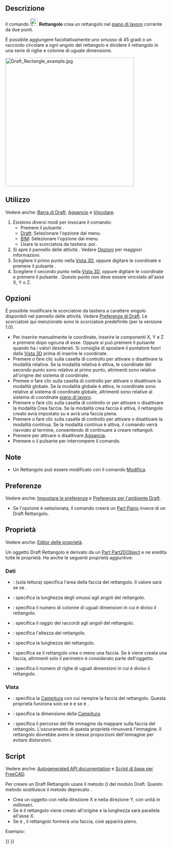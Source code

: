 <languages/>

{{Docnav/it
|[[Draft_Ellipse/it|Ellisse]]
|[[Draft_Polygon/it|Poligono]]
|[[Draft_Workbench/it|Draft]]
|IconL=Draft_Ellipse.svg 
|IconR=Draft_Polygon.svg 
|IconC=Workbench_Draft.svg
}}

{{GuiCommand/it
|Name=Draft Rectangle
|Name/it=Draft Rettangolo
|MenuLocation=Drafting → Rettangolo<br>2D Drafting → Rettangolo
|Workbenches=[[Draft_Workbench/it|Draft]], [[BIM_Workbench/it|BIM]]
|Shortcut={{KEY|R}} {{KEY|E}}
|Version=0.7
}}

<span id="Description"></span>
==Descrizione==

Il comando [[Image:Draft_Rectangle.svg|24px]] '''Rettangolo''' crea un rettangolo nel [[Draft_SelectPlane/it|piano di lavoro]] corrente da due punti.

È possibile aggiungere facoltativamente uno smusso di 45 gradi o un raccordo circolare a ogni angolo del rettangolo e dividere il rettangolo in una serie di righe e colonne di uguale dimensione.

[[Image:Draft_Rectangle_example.jpg|400px]]
{{Caption|Rettangolo definito da due punti}}

<span id="Usage"></span>
==Utilizzo==

Vedere anche: [[Draft_Tray/it|Barra di Draft]], [[Draft_Snap/it|Aggancio]] e [[Draft_Constrain/it|Vincolare]].

# Esistono diversi modi per invocare il comando:
#* Premere il pulsante {{Button|[[Image:Draft_Rectangle.svg|16px]] [[Draft_Rectangle/it|Rettangolo]]}}.
#* [[Draft_Workbench/it|Draft]]: Selezionare l'opzione {{MenuCommand|Drafting → [[Image:Draft_Rectangle.svg|16px]] Rettangolo}} dal menu.
#* [[BIM_Workbench/it|BIM]]: Selezionare l'opzione {{MenuCommand|2D Drafting → [[Image:Draft_Rectangle.svg|16px]] Rettangolo}} dal menu.
#* Usare la scorciatoia da tastiera: {{KEY|R}} poi {{KEY|E}}.
# Si apre il pannello delle attività {{MenuCommand|Rectangle}}. Vedere [[#Options|Opzioni]] per maggiori informazioni.
# Scegliere il primo punto nella [[3D_view/it|Vista 3D]], oppure digitare le coordinate e premere il pulsante {{Button|[[Image:Draft_AddPoint.svg|16px]] Inserisci punto}}.
# Scegliere il secondo punto nella [[3D_view/it|Vista 3D]], oppure digitare le coordinate e premere il pulsante {{Button|[[Image:Draft_AddPoint.svg|16px]] Inserisci punto}}. Questo punto non deve essere vincolato all'asse X, Y o Z.

<span id="Options"></span>
==Opzioni==

È possibile modificare le scorciatoie da tastiera a carattere singolo disponibili nel pannello delle attività. Vedere [[Draft_Preferences/it|Preferenze di Draft]]. Le scorciatoie qui menzionate sono le scorciatoie predefinite (per la versione 1.0).

* Per inserire manualmente le coordinate, inserire le componenti X, Y e Z e premere {{KEY|Enter}} dopo ognuna di esse. Oppure si può premere il pulsante {{Button|[[Image:Draft_AddPoint.svg|16px]] Inserisci punto}} quando ha i valori desiderati. Si consiglia di spostare il puntatore fuori dalla [[3D_view/it|Vista 3D]] prima di inserire le coordinate.
* Premere {{KEY|R}} o fare clic sulla casella di controllo {{MenuCommand|Relativo}} per attivare o disattivare la modalità relativa. Se la modalità relativa è attiva, le coordinate del secondo punto sono relative al primo punto, altrimenti sono relative all'origine del sistema di coordinate.
* Premee {{KEY|G}} o fare clic sulla casella di controllo {{MenuCommand|Globale}} per attivare o disattivare la modalità globale. Se la modalità globale è attiva, le coordinate sono relative al sistema di coordinate globale, altrimenti sono relative al sistema di coordinate [[Draft_SelectPlane/it|piano di lavoro]].
* Premere {{KEY|F}} o fare clic sulla casella di controllo {{MenuCommand|Riempito}}{{VersionNoteMinus/it|1.0}} or {{MenuCommand|Crea faccia}}{{VersionNote/it|1.1}} per attivare o disattivare la modalità Crea faccia. Se la modalità crea faccia è attiva, il rettangolo creato avrà {{PropertyData|Make Face}} impostato su {{TRUE}} e avrà una faccia piena.
* Premere {{KEY|N}} o fare clic sulla casella di controllo {{MenuCommand|Continua}} per attivare o disattivare la modalità continua. Se la modalità continua è attiva, il comando verrà riavviato al termine, consentendo di continuare a creare rettangoli.
* Premere {{KEY|S}} per attivare o disattivare [[Draft_Snap/it|Aggancia]].
* Premere {{KEY|Esc}} o il pulsante {{Button|Chiudi}} per interrompere il comando.

<span id="Notes"></span>
==Note==

* Un Rettangolo può essere modificato con il comando [[Draft_Edit/it|Modifica]].

<span id="Preferences"></span>
==Preferenze==

Vedere anche: [[Preferences_Editor/it|Impostare le preferenze]] e [[Draft_Preferences/it|Preferenze per l'ambiente Draft]].

* Se l'opzione {{MenuCommand|Modifica → Preferenze... → Draft → Generale → Crea primitive della parte se possibile}} è selezionata, il comando creerà un [[Part_Plane/it|Part Piano]] invece di un Draft Rettangolo.

<span id="Properties"></span>
== Proprietà ==

Vedere anche: [[Property_editor/it|Editor delle proprietà]].

Un oggetto Draft Rettangolo è derivato da un [[Part_Part2DObject/it|Part Part2DObject]] e ne eredita tutte le proprietà. Ha anche le seguenti proprietà aggiuntive:

<span id="Data"></span>
=== Dati ===

{{TitleProperty|Draft}}

* {{PropertyData|Area|Area}}: (sola lettura) specifica l'area della faccia del rettangolo. Il valore sarà {{value|0.0}} se {{PropertyData|Make Face}} se {{FALSE}}.
* {{PropertyData|Chamfer Size|Length}}: specifica la lunghezza degli smussi agli angoli del rettangolo.
* {{PropertyData|Columns|Integer}}: specifica il numero di colonne di uguali dimensioni in cui è diviso il rettangolo.
* {{PropertyData|Fillet Radius|Length}}: specifica il raggio dei raccordi agli angoli del rettangolo.
* {{PropertyData|Height|Distance}}: specifica l'altezza del rettangolo.
* {{PropertyData|Length|Distance}}: specifica la lunghezza del rettangolo.
* {{PropertyData|Make Face|Bool}}: specifica se il rettangolo crea o meno una faccia. Se è {{TRUE}} viene creata una faccia, altrimenti solo il perimetro è considerato parte dell'oggetto.
* {{PropertyData|Rows|Integer}}: specifica il numero di righe di uguali dimensioni in cui è diviso il rettangolo.

<span id="View"></span>
=== Vista ===

{{TitleProperty|Draft}}

* {{PropertyView|Pattern|Enumeration}}: specifica la [[Draft_Pattern/it|Campitura]] con cui riempire la faccia del rettangolo. Questa proprietà funziona solo se {{PropertyData|Make Face}} è {{TRUE}} e se {{PropertyView|Display Mode}} è {{value|Flat Lines}}.
* {{PropertyView|Pattern Size|Float}}: specifica la dimensione della [[Draft_Pattern/it|Campitura]].
* {{PropertyView|Texture Image|File}}: specifica il percorso del file immagine da mappare sulla faccia del rettangolo. L'oscuramento di questa proprietà rimuoverà l'immagine. Il rettangolo dovrebbe avere le stesse proporzioni dell'immagine per evitare distorsioni.

<span id="Scripting"></span>
==Script==

Vedere anche: [https://freecad.github.io/SourceDoc/ Autogenerated API documentation] e [[FreeCAD Scripting Basics/it|Script di base per FreeCAD]].

Per creare un Draft Rettangolo usare il metodo {{incode|make_rectangle}} ({{Version/it|0.19}}) del modulo Draft. Questo metodo sostituisce il metodo deprecato {{incode|makeRectangle}}.

{{Code|code=
rectangle = make_rectangle(length, height, placement=None, face=None, support=None)
}}

* Crea un oggetto {{incode|rectangle}} con {{incode|length}} nella direzione X e {{incode|height}} nella direzione Y, con unità in millimetri.
* Se {{incode|placement}} è {{incode|None}} il rettangolo viene creato all'origine e la lunghezza sarà parallela all'asse X.
* Se {{incode|face}} è {{incode|True}}, il rettangolo formerà una faccia, cioè apparirà pieno.

Esempio:
{{Code|code=
import FreeCAD as App
import Draft

doc = App.newDocument()

rectangle1 = Draft.make_rectangle(4000, 1000)
rectangle2 = Draft.make_rectangle(1000, 4000)

zaxis = App.Vector(0, 0, 1)
p3 = App.Vector(1000, 1000, 0)
place3 = App.Placement(p3, App.Rotation(zaxis, 45))

rectangle3 = Draft.make_rectangle(3500, 250, placement=place3)

doc.recompute()
}}


{{Docnav/it
|[[Draft_Ellipse/it|Ellisse]]
|[[Draft_Polygon/it|Poligono]]
|[[Draft_Workbench/it|Draft]]
|IconL=Draft_Ellipse.svg 
|IconR=Draft_Polygon.svg 
|IconC=Workbench_Draft.svg
}}

{{Draft Tools navi{{#translation:}}}}
{{Userdocnavi{{#translation:}}}}